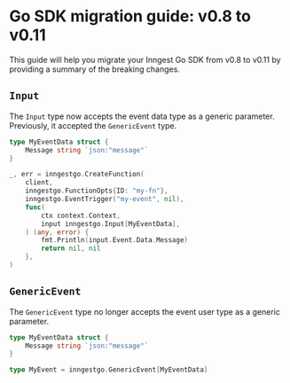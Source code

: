 # Go SDK migration guide: v0.8 to v0.11

This guide will help you migrate your Inngest Go SDK from v0.8 to v0.11 by providing a summary of the breaking changes.

## `Input`

The `Input` type now accepts the event data type as a generic parameter. Previously, it accepted the `GenericEvent` type.

```go
type MyEventData struct {
	Message string `json:"message"`
}

_, err = inngestgo.CreateFunction(
	client,
	inngestgo.FunctionOpts{ID: "my-fn"},
	inngestgo.EventTrigger("my-event", nil),
	func(
		ctx context.Context,
		input inngestgo.Input[MyEventData],
	) (any, error) {
		fmt.Println(input.Event.Data.Message)
		return nil, nil
	},
)
```

## `GenericEvent`

The `GenericEvent` type no longer accepts the event user type as a generic parameter.

```go
type MyEventData struct {
	Message string `json:"message"`
}

type MyEvent = inngestgo.GenericEvent[MyEventData]
```
